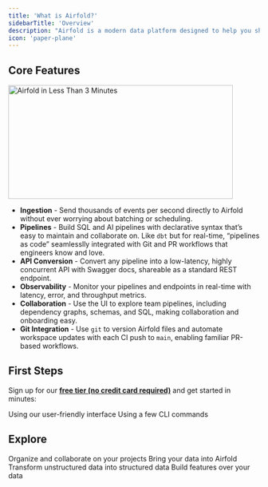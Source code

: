 ```yaml
---
title: 'What is Airfold?'
sidebarTitle: 'Overview'
description: "Airfold is a modern data platform designed to help you ship real-time analytics faster than any data stack you've used before.<br /><br />Airfold makes it easy to ingest your batch and streaming data, use SQL to aggregate and join that data, and have the results instantly available as APIs."
icon: 'paper-plane'
---
```


## Core Features
<a href="https://airfold.wistia.com/medias/ykdztm2tif?wvideo=ykdztm2tif"><img src="https://embed-ssl.wistia.com/deliveries/f77807fc1ad8ee31d5ff1415fe67bd12.jpg?image_crop_resized=900x456&image_play_button=true&image_play_button_size=2x&image_play_button_color=bd2e51e0" alt="Airfold in Less Than 3 Minutes" width="450" height="228" /></a>
- **Ingestion** - Send thousands of events per second directly to Airfold without ever worrying about batching or scheduling.
- **Pipelines** - Build SQL and AI pipelines with declarative syntax that’s easy to maintain and collaborate on. Like `dbt` but for real-time, “pipelines as code” seamlesslly integrated with Git and PR workflows that engineers know and love.
- **API Conversion** - Convert any pipeline into a low-latency, highly concurrent API with Swagger docs, shareable as a standard REST endpoint.
- **Observability** - Monitor your pipelines and endpoints in real-time with latency, error, and throughput metrics.
- **Collaboration** - Use the UI to explore team pipelines, including dependency graphs, schemas, and SQL, making collaboration and onboarding easy.
- **Git Integration** - Use `git` to version Airfold files and automate workspace updates with each CI push to `main`, enabling familiar PR-based workflows.

## First Steps

Sign up for our [**free tier (no credit card required)**](https://app.airfold.co/) and get started in minutes:

<CardGroup cols={2}>
  <Card
    title="Quickstart (UI)"
    icon="laptop"
    href="/getting_started/quickstart_ui"
  >
    Using our user-friendly interface
  </Card>
  <Card
    title="Quickstart (CLI)"
    icon="code"
    href="/getting_started/quickstart_cli"
  >
    Using a few CLI commands
  </Card>
</CardGroup>

## Explore
<CardGroup cols={2}>
  <Card
    title="Workspaces"
    icon="folder-tree"
    href="/concepts/workspaces"
  >
    Organize and collaborate on your projects
  </Card>
  <Card
    title="Sources"
    icon="database"
    href="/concepts/sources"
  >
    Bring your data into Airfold
  </Card>
  <Card
    title="AI Tables"
    icon="table-layout"
    href="/concepts/ai_tables"
  >
    Transform unstructured data into structured data
  </Card>
  <Card
    title="Pipes"
    icon="magnifying-glass"
    href="/concepts/queries"
  >
    Build features over your data
  </Card>
</CardGroup>
